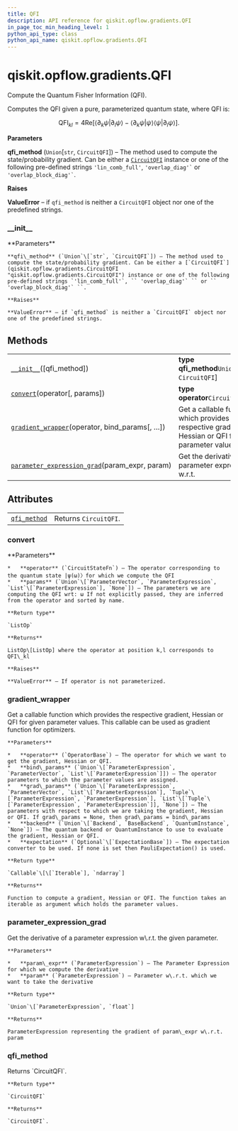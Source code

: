 ```yaml
---
title: QFI
description: API reference for qiskit.opflow.gradients.QFI
in_page_toc_min_heading_level: 1
python_api_type: class
python_api_name: qiskit.opflow.gradients.QFI
---
```


# qiskit.opflow\.gradients.QFI

<Class id="qiskit.opflow.gradients.QFI" isDedicatedPage={true} github="https://github.com/qiskit/qiskit/tree/stable/0.18/qiskit/opflow/gradients/qfi.py" signature="QFI(qfi_method='lin_comb_full')">
  Compute the Quantum Fisher Information (QFI).

  Computes the QFI given a pure, parameterized quantum state, where QFI is:

$$
\mathrm{QFI}_{kl}= 4 \mathrm{Re}[\langle \partial_k \psi | \partial_l \psi \rangle
− \langle\partial_k \psi | \psi \rangle \langle\psi | \partial_l \psi \rangle].
$$

  **Parameters**

  **qfi\_method** (`Union`\[`str`, `CircuitQFI`]) – The method used to compute the state/probability gradient. Can be either a [`CircuitQFI`](qiskit.opflow.gradients.CircuitQFI "qiskit.opflow.gradients.CircuitQFI") instance or one of the following pre-defined strings `'lin_comb_full'`, `` 'overlap_diag'` `` or `` 'overlap_block_diag'` ``.

  **Raises**

  **ValueError** – if `qfi_method` is neither a `CircuitQFI` object nor one of the predefined strings.

  ### \_\_init\_\_

  <Function id="qiskit.opflow.gradients.QFI.__init__" name="__init__" signature="__init__(qfi_method='lin_comb_full')">
    **Parameters**

    **qfi\_method** (`Union`\[`str`, `CircuitQFI`]) – The method used to compute the state/probability gradient. Can be either a [`CircuitQFI`](qiskit.opflow.gradients.CircuitQFI "qiskit.opflow.gradients.CircuitQFI") instance or one of the following pre-defined strings `'lin_comb_full'`, `` 'overlap_diag'` `` or `` 'overlap_block_diag'` ``.

    **Raises**

    **ValueError** – if `qfi_method` is neither a `CircuitQFI` object nor one of the predefined strings.
  </Function>

  ## Methods

  |                                                                                                                                                                   |                                                                                                            |
  | ----------------------------------------------------------------------------------------------------------------------------------------------------------------- | ---------------------------------------------------------------------------------------------------------- |
  | [`__init__`](#qiskit.opflow.gradients.QFI.__init__ "qiskit.opflow.gradients.QFI.__init__")(\[qfi\_method])                                                        | **type qfi\_method**`Union`\[`str`, `CircuitQFI`]                                                          |
  | [`convert`](#qiskit.opflow.gradients.QFI.convert "qiskit.opflow.gradients.QFI.convert")(operator\[, params])                                                      | **type operator**`CircuitStateFn`                                                                          |
  | [`gradient_wrapper`](#qiskit.opflow.gradients.QFI.gradient_wrapper "qiskit.opflow.gradients.QFI.gradient_wrapper")(operator, bind\_params\[, …])                  | Get a callable function which provides the respective gradient, Hessian or QFI for given parameter values. |
  | [`parameter_expression_grad`](#qiskit.opflow.gradients.QFI.parameter_expression_grad "qiskit.opflow.gradients.QFI.parameter_expression_grad")(param\_expr, param) | Get the derivative of a parameter expression w\.r.t.                                                       |

  ## Attributes

  |                                                                                                  |                       |
  | ------------------------------------------------------------------------------------------------ | --------------------- |
  | [`qfi_method`](#qiskit.opflow.gradients.QFI.qfi_method "qiskit.opflow.gradients.QFI.qfi_method") | Returns `CircuitQFI`. |

  ### convert

  <Function id="qiskit.opflow.gradients.QFI.convert" name="convert" signature="convert(operator, params=None)">
    **Parameters**

    *   **operator** (`CircuitStateFn`) – The operator corresponding to the quantum state |ψ(ω)〉for which we compute the QFI
    *   **params** (`Union`\[`ParameterVector`, `ParameterExpression`, `List`\[`ParameterExpression`], `None`]) – The parameters we are computing the QFI wrt: ω If not explicitly passed, they are inferred from the operator and sorted by name.

    **Return type**

    `ListOp`

    **Returns**

    ListOp\[ListOp] where the operator at position k,l corresponds to QFI\_kl

    **Raises**

    **ValueError** – If operator is not parameterized.
  </Function>

  ### gradient\_wrapper

  <Function id="qiskit.opflow.gradients.QFI.gradient_wrapper" name="gradient_wrapper" signature="gradient_wrapper(operator, bind_params, grad_params=None, backend=None, expectation=None)">
    Get a callable function which provides the respective gradient, Hessian or QFI for given parameter values. This callable can be used as gradient function for optimizers.

    **Parameters**

    *   **operator** (`OperatorBase`) – The operator for which we want to get the gradient, Hessian or QFI.
    *   **bind\_params** (`Union`\[`ParameterExpression`, `ParameterVector`, `List`\[`ParameterExpression`]]) – The operator parameters to which the parameter values are assigned.
    *   **grad\_params** (`Union`\[`ParameterExpression`, `ParameterVector`, `List`\[`ParameterExpression`], `Tuple`\[`ParameterExpression`, `ParameterExpression`], `List`\[`Tuple`\[`ParameterExpression`, `ParameterExpression`]], `None`]) – The parameters with respect to which we are taking the gradient, Hessian or QFI. If grad\_params = None, then grad\_params = bind\_params
    *   **backend** (`Union`\[`Backend`, `BaseBackend`, `QuantumInstance`, `None`]) – The quantum backend or QuantumInstance to use to evaluate the gradient, Hessian or QFI.
    *   **expectation** (`Optional`\[`ExpectationBase`]) – The expectation converter to be used. If none is set then PauliExpectation() is used.

    **Return type**

    `Callable`\[\[`Iterable`], `ndarray`]

    **Returns**

    Function to compute a gradient, Hessian or QFI. The function takes an iterable as argument which holds the parameter values.
  </Function>

  ### parameter\_expression\_grad

  <Function id="qiskit.opflow.gradients.QFI.parameter_expression_grad" name="parameter_expression_grad" signature="static parameter_expression_grad(param_expr, param)">
    Get the derivative of a parameter expression w\.r.t. the given parameter.

    **Parameters**

    *   **param\_expr** (`ParameterExpression`) – The Parameter Expression for which we compute the derivative
    *   **param** (`ParameterExpression`) – Parameter w\.r.t. which we want to take the derivative

    **Return type**

    `Union`\[`ParameterExpression`, `float`]

    **Returns**

    ParameterExpression representing the gradient of param\_expr w\.r.t. param
  </Function>

  ### qfi\_method

  <Function id="qiskit.opflow.gradients.QFI.qfi_method" name="qfi_method" signature="property qfi_method">
    Returns `CircuitQFI`.

    **Return type**

    `CircuitQFI`

    **Returns**

    `CircuitQFI`.
  </Function>
</Class>

